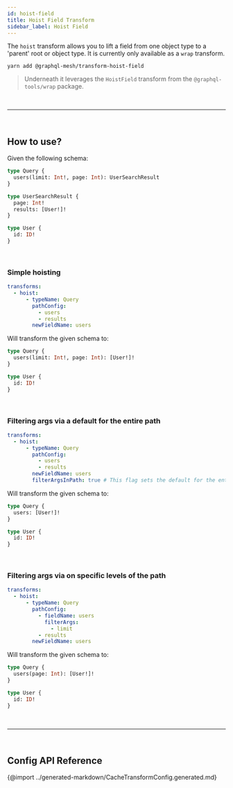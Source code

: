 ```yaml
---
id: hoist-field
title: Hoist Field Transform
sidebar_label: Hoist Field
---
```


The `hoist` transform allows you to lift a field from one object type to a 'parent' root or object type. It is currently only available as a `wrap` transform.

```
yarn add @graphql-mesh/transform-hoist-field
```

> Underneath it leverages the `HoistField` transform from the `@graphql-tools/wrap` package.

<p>&nbsp;</p>

---

<p>&nbsp;</p>

## How to use?

Given the following schema:

```graphql
type Query {
  users(limit: Int!, page: Int): UserSearchResult
}

type UserSearchResult {
  page: Int!
  results: [User!]!
}

type User {
  id: ID!
}
```

<p>&nbsp;</p>

### Simple hoisting

```yaml
transforms:
  - hoist:
      - typeName: Query
        pathConfig:
          - users
          - results
        newFieldName: users
```

Will transform the given schema to:

```graphql
type Query {
  users(limit: Int!, page: Int): [User!]!
}

type User {
  id: ID!
}
```

<p>&nbsp;</p>

### Filtering args via a default for the entire path

```yaml
transforms:
  - hoist:
      - typeName: Query
        pathConfig:
          - users
          - results
        newFieldName: users
        filterArgsInPath: true # This flag sets the default for the entire path
```

Will transform the given schema to:

```graphql
type Query {
  users: [User!]!
}

type User {
  id: ID!
}
```

<p>&nbsp;</p>

### Filtering args via on specific levels of the path

```yaml
transforms:
  - hoist:
      - typeName: Query
        pathConfig:
          - fieldName: users
            filterArgs:
              - limit
          - results
        newFieldName: users
```

Will transform the given schema to:

```graphql
type Query {
  users(page: Int): [User!]!
}

type User {
  id: ID!
}
```

<p>&nbsp;</p>

---

<p>&nbsp;</p>

## Config API Reference

{@import ../generated-markdown/CacheTransformConfig.generated.md}
